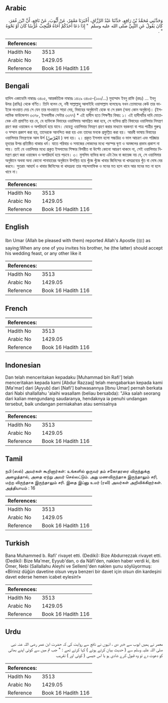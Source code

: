 ## Arabic


<div dir="rtl" lang="ar" style={{fontSize:'larger',backgroundColor:'#f8f9fa',padding:20}}>
وَحَدَّثَنِي مُحَمَّدُ بْنُ رَافِعٍ، حَدَّثَنَا عَبْدُ الرَّزَّاقِ، أَخْبَرَنَا مَعْمَرٌ، عَنْ أَيُّوبَ، عَنْ نَافِعٍ، أَنَّ ابْنَ عُمَرَ، كَانَ يَقُولُ عَنِ النَّبِيِّ صلى الله عليه وسلم ‏ "‏ إِذَا دَعَا أَحَدُكُمْ أَخَاهُ فَلْيُجِبْ عُرْسًا كَانَ أَوْ نَحْوَهُ ‏"‏ ‏.‏
</div>
<div style={{backgroundColor:'#f8f9fa',padding:20, marginBottom: 10}}><table> <thead> <tr> <th>References:</th> <th></th> </tr> </thead> <tbody><tr><td>Hadith No</td><td>3513</td></tr><tr><td>Arabic No</td><td>1429.05</td></tr><tr><td>Reference</td><td>Book 16 Hadith 116</td></tr></tbody></table></div>

## Bengali


<div dir="ltr" lang="bn" style={{fontSize:'larger',backgroundColor:'#f8f9fa',padding:20}}>
হাদিস একাডেমি নাম্বারঃ ৩৪০৫, আন্তর্জাতিক নাম্বারঃ ১৪২৯ ৩৪০৫-(১০০/...) মুহাম্মাদ ইবনু রাফি (রহঃ) ... ইবনু উমর (রাযিঃ) থেকে বর্ণিত। তিনি বলেন যে, নবী সাল্লাল্লাহু আলাইহি ওয়াসাল্লাম বলেছেনঃ যখন তোমাদের কেউ তার ভাইকে দাওয়াত দেয় সে যেন তার দাওয়াতে সাড়া দেয়, বিবাহের অনুষ্ঠানই হোক বা সে রকম (অন্য কোন অনুষ্ঠান)। (ইসলামিক ফাউন্ডেশন ৩৩৭৮, ইসলামীক সেন্টার ৩৩৭৭) * এই হাদীস হতে শিক্ষণীয় বিষয়: ১। এই হাদীসটির দাবি মোতাবেক এটা প্রমাণিত হয় যে, যে ব্যক্তিকে বিবাহের ওয়ালিমায় আমন্ত্রিত করা হবে, সে ব্যক্তির প্রতি বিবাহের ওয়ালিমার নিমন্ত্রণ গ্রহণ করা ওয়াজেব ও অপরিহার্য হয়ে যাবে। যেহেতু ওয়ালিমার নিমন্ত্রণ গ্রহণ করার মাধ্যমে বরকন্যা বা পাত্র পাত্রীর গুরুত্ব ও সম্মান প্রকাশ করা হয়, তাদেরকে আনন্দিত করা হয় এবং তাদের মনকে প্রফুল্লিত করা হয়। আরবী ভাষায় বিবাহের ওয়ালিমার নিমন্ত্রণকে আল উর্স (العُرْسُ ) বলা হয়। ২। প্রকৃত ইসলাম হলো সচ্চরিত্র ও ভাল আচরণ এবং পরিষ্কার হৃদয়ের উপর প্রতিষ্ঠিত থাকার ধর্ম। যাতে পরিবার ও সমাজের লোকদের মধ্যে পরস্পর ঘৃণা ও অমঙ্গলের প্রভাব প্রকাশ না পায়। তাই যে ওয়ালিমার মধ্যে প্রকৃত ইসলামের শিক্ষার বিপরীত বা উল্টো কোনো আচরণ থাকবে না, সেই ওয়ালিমার নিমন্ত্রণ গ্রহণ করা ওয়াজেব ও অপরিহার্য হয়ে পড়বে। ৩। মুসলিম ব্যক্তির জন্য এটা বৈধ বা জায়েজ নয় যে, সে ওয়ালিমার অনুষ্ঠানে অথবা অন্য কোনো পানাহারের অনুষ্ঠানে উপস্থিত হয়ে খুঁজে খুঁজে খাবার জিনিসের বা খাদ্যদ্রব্যের খুঁত বা দোষ বের করবে। সুতরাং আহার্য ও খাবার জিনিসের বা খাদ্যদ্রব্য তার পছন্দমাফিক ও মনের মত হলে খাবে আর মনের মত না হলে খাবে না।
</div>
<div style={{backgroundColor:'#f8f9fa',padding:20, marginBottom: 10}}><table> <thead> <tr> <th>References:</th> <th></th> </tr> </thead> <tbody><tr><td>Hadith No</td><td>3513</td></tr><tr><td>Arabic No</td><td>1429.05</td></tr><tr><td>Reference</td><td>Book 16 Hadith 116</td></tr></tbody></table></div>

## English


<div dir="ltr" lang="en" style={{fontSize:'larger',backgroundColor:'#f8f9fa',padding:20}}>
Ibn Umar (Allah be pleased with them) reported Allah's Apostle (ﷺ) as saying:When any one of you invites his brother, he (the latter) should accept his wedding feast, or any other like it
</div>
<div style={{backgroundColor:'#f8f9fa',padding:20, marginBottom: 10}}><table> <thead> <tr> <th>References:</th> <th></th> </tr> </thead> <tbody><tr><td>Hadith No</td><td>3513</td></tr><tr><td>Arabic No</td><td>1429.05</td></tr><tr><td>Reference</td><td>Book 16 Hadith 116</td></tr></tbody></table></div>

## French


<div dir="ltr" lang="fr" style={{fontSize:'larger',backgroundColor:'#f8f9fa',padding:20}}>

</div>
<div style={{backgroundColor:'#f8f9fa',padding:20, marginBottom: 10}}><table> <thead> <tr> <th>References:</th> <th></th> </tr> </thead> <tbody><tr><td>Hadith No</td><td>3513</td></tr><tr><td>Arabic No</td><td>1429.05</td></tr><tr><td>Reference</td><td>Book 16 Hadith 116</td></tr></tbody></table></div>

## Indonesian


<div dir="ltr" lang="id" style={{fontSize:'larger',backgroundColor:'#f8f9fa',padding:20}}>
Dan telah menceritakan kepadaku [Muhammad bin Rafi'] telah menceritakan kepada kami [Abdur Razzaq] telah mengabarkan kepada kami [Ma'mar] dari [Ayyub] dari [Nafi'] bahwasannya [Ibnu Umar] pernah berkata dari Nabi shallallahu 'alaihi wasallam (beliau bersabda): "Jika salah seorang dari kalian mengundang saudaranya, hendaknya ia penuhi undangan tersebut, baik undangan perniakahan atau semisalnya
</div>
<div style={{backgroundColor:'#f8f9fa',padding:20, marginBottom: 10}}><table> <thead> <tr> <th>References:</th> <th></th> </tr> </thead> <tbody><tr><td>Hadith No</td><td>3513</td></tr><tr><td>Arabic No</td><td>1429.05</td></tr><tr><td>Reference</td><td>Book 16 Hadith 116</td></tr></tbody></table></div>

## Tamil


<div dir="ltr" lang="ta" style={{fontSize:'larger',backgroundColor:'#f8f9fa',padding:20}}>
நபி (ஸல்) அவர்கள் கூறினார்கள்: உங்களில் ஒருவர் தம் சகோதரரை விருந்துக்கு அழைத்தால், அதை ஏற்று அவர் செல்லட்டும். அது மணவிருந்தாக இருந்தாலும் சரி, மற்ற விருந்தாக இருந்தாலும் சரி. இதை இப்னு உமர் (ரலி) அவர்கள் அறிவிக்கிறார்கள். அத்தியாயம் : 16
</div>
<div style={{backgroundColor:'#f8f9fa',padding:20, marginBottom: 10}}><table> <thead> <tr> <th>References:</th> <th></th> </tr> </thead> <tbody><tr><td>Hadith No</td><td>3513</td></tr><tr><td>Arabic No</td><td>1429.05</td></tr><tr><td>Reference</td><td>Book 16 Hadith 116</td></tr></tbody></table></div>

## Turkish


<div dir="ltr" lang="tr" style={{fontSize:'larger',backgroundColor:'#f8f9fa',padding:20}}>
Bana Muhammed b. Rafi' rivayet etti. (Dediki): Bize Abdurrezzak rivayet etti. (Dediki): Bize Ma'mer, Eyyub'dan, o da Nâfi'den, naklen haber verdi ki, ibni Ömer, Nebi (Sallallahu Aleyhi ve Sellem)'den naklen şunu söylüyormuş: «Bîriniz düğün davetine olsun veya benzeri bir davet için olsun din kardeşini davet ederse hemen icabet eylesin!»
</div>
<div style={{backgroundColor:'#f8f9fa',padding:20, marginBottom: 10}}><table> <thead> <tr> <th>References:</th> <th></th> </tr> </thead> <tbody><tr><td>Hadith No</td><td>3513</td></tr><tr><td>Arabic No</td><td>1429.05</td></tr><tr><td>Reference</td><td>Book 16 Hadith 116</td></tr></tbody></table></div>

## Urdu


<div dir="rtl" lang="ur" style={{fontSize:'larger',backgroundColor:'#f8f9fa',padding:20}}>
معمر نے ہمیں ایوب سے خبر دی ، انہوں نے نافع سے روایت کی کہ حضرت ابن عمر رضی اللہ عنہ نبی صلی اللہ علیہ وسلم سے ( حدیث بیان کرتے ہوئے ) کہا کرتے تھے : " جب تم میں سے کوئی اپنے بھائی کو دعوت دے تو وہ قبول کرے شادی ہو یا اس جیسی ( کوئی اور ) تقریب
</div>
<div style={{backgroundColor:'#f8f9fa',padding:20, marginBottom: 10}}><table> <thead> <tr> <th>References:</th> <th></th> </tr> </thead> <tbody><tr><td>Hadith No</td><td>3513</td></tr><tr><td>Arabic No</td><td>1429.05</td></tr><tr><td>Reference</td><td>Book 16 Hadith 116</td></tr></tbody></table></div>